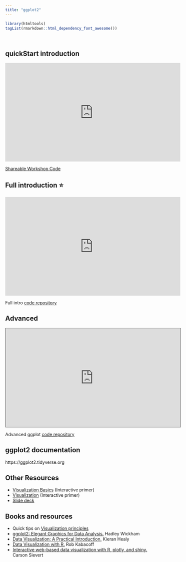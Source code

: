 ```yaml
---
title: "ggplot2"
---
```


```r
library(htmltools)
tagList(rmarkdown::html_dependency_font_awesome())
```

<p> &nbsp;

## quickStart introduction

<iframe width="560" height="315" src="https://www.youtube.com/embed/TIJzx5eQbgk" title="YouTube video player" frameborder="0" allow="accelerometer; autoplay; clipboard-write; encrypted-media; gyroscope; picture-in-picture" allowfullscreen></iframe>  

[Shareable Workshop Code](https://github.com/libjohn/workshop_ggplot2)

## Full introduction ⭐

<iframe height="315" width="560" src="https://warpwire.duke.edu/w/v4gFAA/" frameborder="0" scrolling="0" allow="autoplay *; encrypted-media *; fullscreen *; picture-in-picture *;" allowfullscreen></iframe>

Full intro [code repository](https://github.com/amzoss/ggplot2-workshop)

## Advanced

<iframe src="https://library.capture.duke.edu/Panopto/Pages/Embed.aspx?id=b41df32a-cfa3-4e8c-b374-aab600f18fc7&autoplay=false&offerviewer=true&showtitle=true&showbrand=false&start=0&interactivity=all" width=560 height=315 style="border: 1px solid #464646;" allowfullscreen allow="autoplay"></iframe>

Advanced ggplot [code repository](https://github.com/amzoss/adv-ggplot2-F19)

## ggplot2 documentation

https://ggplot2.tidyverse.org

## Other Resources  

- [Visualization Basics](https://rstudio.cloud/learn/primers/1.1)  (Interactive primer)
- [Visualization](https://rstudio.cloud/learn/primers/3)  (Interactive primer)
- [Slide deck](https://ggplot.library.duke.edu/slides/index.html)

## Books and resources

- Quick tips on [Visualization principles](https://introds.org/slides/w4_d1-effective-dataviz/w4_d1-effective-dataviz.html#26)
- [ggplot2: Elegant Graphics for Data Analysis.](https://ggplot2-book.org/) Hadley Wickham
- [Data Visualization: A Practical Introduction.](https://socviz.co/lookatdata.html) Kieran Healy
- [Data Visualization with R.](https://rkabacoff.github.io/datavis/) Rob Kabacoff
- [Interactive web-based data visualization with R, plotly, and shiny.](https://plotly-r.com/) Carson Sievert